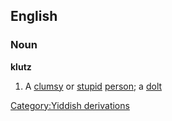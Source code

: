 ==English==
===Noun===
{{wikipedia}}
'''klutz'''
#A [[clumsy]] or [[stupid]] [[person]]; a [[dolt]]
[[Category:Yiddish derivations]]
